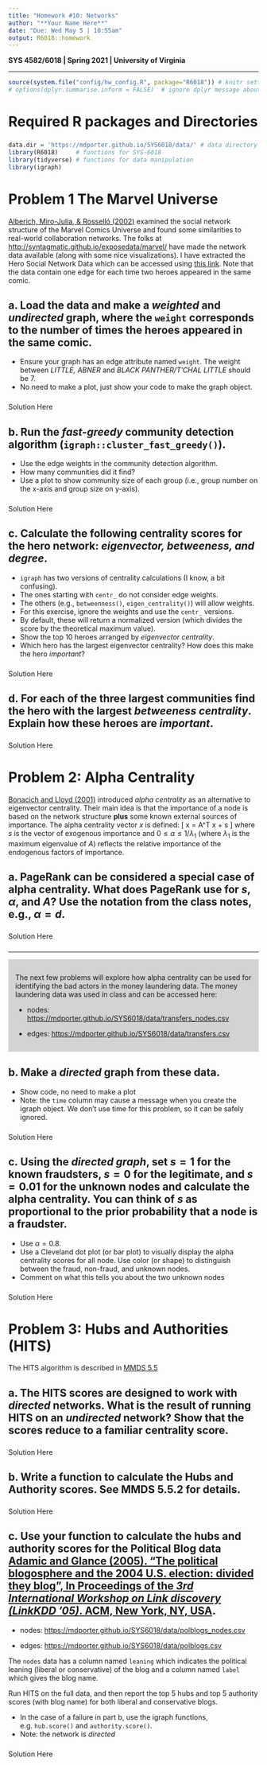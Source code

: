 ```yaml
---
title: "Homework #10: Networks" 
author: "**Your Name Here**"
date: "Due: Wed May 5 | 10:55am"
output: R6018::homework
---
```


**SYS 4582/6018 | Spring 2021 | University of Virginia**

*******************************************
```r
source(system.file("config/hw_config.R", package="R6018")) # knitr settings
# options(dplyr.summarise.inform = FALSE)  # ignore dplyr message about grouping
```

# Required R packages and Directories {-}

### {.solution}
```r
data.dir = 'https://mdporter.github.io/SYS6018/data/' # data directory
library(R6018)     # functions for SYS-6018
library(tidyverse) # functions for data manipulation  
library(igraph)
```


# Problem 1 The Marvel Universe

[Alberich, Miro-Julia, \& Rossell&oacute; (2002)](https://arxiv.org/pdf/cond-mat/0202174.pdf) 
examined the social network structure of the Marvel Comics Universe and found some similarities to real-world collaboration networks. 
The folks at <http://syntagmatic.github.io/exposedata/marvel/> have made the network data available (along with some nice visualizations). I have extracted the Hero Social Network Data which can be accessed using [this link](https://mdporter.github.io/SYS6018/data/marvel_hero-network.csv). Note that the data contain one edge for each time two heroes appeared in the same comic.  


## a. Load the data and make a *weighted* and *undirected* graph, where the `weight` corresponds to the number of times the heroes appeared in the same comic. 
- Ensure your graph has an edge attribute named `weight`. The weight between *LITTLE, ABNER* and *BLACK PANTHER/T'CHAL LITTLE* should be 7. 
- No need to make a plot, just show your code to make the graph object.

### {.solution}

Solution Here



## b. Run the *fast-greedy* community detection algorithm (`igraph::cluster_fast_greedy()`).
- Use the edge weights in the community detection algorithm.
- How many communities did it find? 
- Use a plot to show community size of each group (i.e., group number on the x-axis and group size on y-axis).

### {.solution}

Solution Here


## c. Calculate the following centrality scores for the hero network: *eigenvector, betweeness, and degree*. 
- `igraph` has two versions of centrality calculations (I know, a bit confusing).
- The ones starting with `centr_` do not consider edge weights.
- The others (e.g., `betweenness()`, `eigen_centrality()`) will allow weights.
- For this exercise, ignore the weights and use the `centr_` versions. 
- By default, these will return a normalized version (which divides the score by the theoretical maximum value). 
- Show the top 10 heroes arranged by *eigenvector centrality*. 
- Which hero has the largest eigenvector centrality? How does this make the hero *important*? 

### {.solution}

Solution Here

## d. For each of the three largest communities find the hero with the largest *betweeness centrality*. Explain how these heroes are *important*. 


### {.solution}

Solution Here


       


# Problem 2: Alpha Centrality

[Bonacich and Lloyd (2001)](https://github.com/mdporter/SYS6018/raw/master/other/alpha-centrality_Bonacich.pdf) introduced *alpha centrality* as an alternative to eigenvector centrality. Their main idea is that the importance of a node is based on the network structure **plus** some known external sources of importance. The alpha centrality vector $x$ is defined:
\[ 
x = \alpha  A^T x + s
\]
where $s$ is the vector of exogenous importance and $0 \leq \alpha \leq 1/\lambda_1$ (where $\lambda_1$ is the maximum eigenvalue of $A$) reflects the relative importance of the endogenous factors of importance.


## a. PageRank can be considered a special case of alpha centrality. What does PageRank use for $s$, $\alpha$, and $A$? Use the notation from the class notes,  e.g., $\alpha=d$. 

### {.solution}

Solution Here


### {-}

---

<div style="background-color:lightgrey; display: block; border-color: black; padding:1em">

The next few problems will explore how alpha centrality can be used for identifying the bad actors in the money laundering data. The money laundering data was used in class and can be accessed here:

- nodes: <https://mdporter.github.io/SYS6018/data/transfers_nodes.csv>

- edges: <https://mdporter.github.io/SYS6018/data/transfers.csv>

</div>


## b. Make a *directed* graph from these data. 
- Show code, no need to make a plot
- Note: the `time` column may cause a message when you create the igraph object. We don't use time for this problem, so it can be safely ignored.  

### {.solution}

Solution Here

## c. Using the *directed graph*, set $s=1$ for the known fraudsters, $s=0$ for the legitimate, and $s=0.01$ for the unknown nodes and calculate the alpha centrality. You can think of $s$ as proportional to the prior probability that a node is a fraudster. 
- Use $\alpha = 0.8$. 
- Use a Cleveland dot plot (or bar plot) to visually display the alpha centrality scores for all node. Use color (or shape) to distinguish between the fraud, non-fraud, and unknown nodes. 
- Comment on what this tells you about the two unknown nodes

### {.solution}

Solution Here




# Problem 3: Hubs and Authorities (HITS) 

The HITS algorithm is described in [MMDS 5.5](http://infolab.stanford.edu/~ullman/mmds/ch5.pdf)


## a. The HITS scores are designed to work with *directed* networks. What is the result of running HITS on an *undirected* network? Show that the scores reduce to a familiar centrality score. 

### {.solution}

Solution Here


## b. Write a function to calculate the Hubs and Authority scores. See MMDS 5.5.2 for details. 

### {.solution}

Solution Here


## c. Use your function to calculate the hubs and authority scores for the Political Blog data [Adamic and Glance (2005). "The political blogosphere and the 2004 U.S. election: divided they blog", In Proceedings of the *3rd International Workshop on Link discovery (LinkKDD '05)*. ACM, New York, NY, USA](https://mdporter.github.io/SYS6018/other/(Adamic)%20Political%20Blogs.pdf).

- nodes: <https://mdporter.github.io/SYS6018/data/polblogs_nodes.csv>

- edges: <https://mdporter.github.io/SYS6018/data/polblogs.csv>

The `nodes` data has a column named `leaning` which indicates the political leaning (liberal or conservative) of the blog and a column named `label` which gives the blog name. 

Run HITS on the full data, and then report the top 5 hubs and top 5 authority scores (with blog name) for both liberal and conservative blogs.

- In the case of a failure in part b, use the igraph functions, e.g. `hub.score()` and `authority.score()`.   
- Note: the network is *directed*
 

### {.solution}

Solution Here






 


